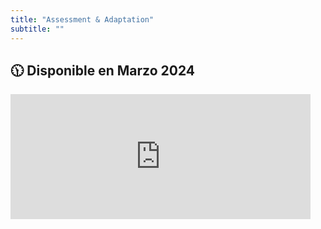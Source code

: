 ```yaml
---
title: "Assessment & Adaptation"
subtitle: ""
---
```


::: {.callout-note}
# 🕦 Disponible en Marzo 2024
:::



<iframe src="https://giphy.com/embed/0U7bWQK9s75PjRKcHz" width="480" height="200" frameBorder="0" class="giphy-embed" allowFullScreen></iframe><p></p>

